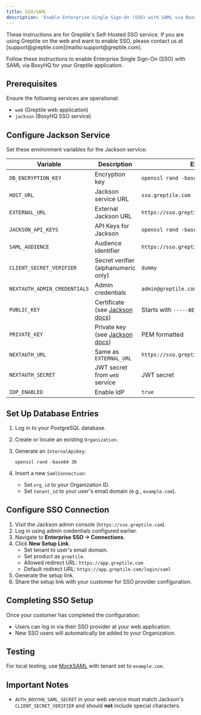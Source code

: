 ```yaml
---
title: SSO/SAML
description: 'Enable Enterprise Single Sign-On (SSO) with SAML via BoxyHQ for your Greptile application'
---
```


<Note>
   These instructions are for Greptile's Self-Hosted SSO service. If you are using Greptile on the web and want to enable SSO, please contact us at [support@greptile.com](mailto:support@greptile.com).
</Note>

Follow these instructions to enable Enterprise Single Sign-On (SSO) with SAML via BoxyHQ for your Greptile application.

## Prerequisites

Ensure the following services are operational:
- `web` (Greptile web application)
- `jackson` (BoxyHQ SSO service)

## Configure Jackson Service

Set these environment variables for the Jackson service:

| Variable | Description | Example |
|----------|-------------|---------|
| `DB_ENCRYPTION_KEY` | Encryption key | `openssl rand -base64 32` |
| `HOST_URL` | Jackson service URL | `sso.greptile.com` |
| `EXTERNAL_URL` | External Jackson URL | `https://sso.greptile.com` |
| `JACKSON_API_KEYS` | API Keys for Jackson | `openssl rand -base64 32` |
| `SAML_AUDIENCE` | Audience identifier | `https://sso.greptile.com` |
| `CLIENT_SECRET_VERIFIER` | Secret verifier (alphanumeric only) | `dummy` |
| `NEXTAUTH_ADMIN_CREDENTIALS` | Admin credentials | `admin@greptile.com:mysupersecretpassword` |
| `PUBLIC_KEY` | Certificate (see [Jackson docs](https://boxyhq.com/docs/jackson/deploy/env-variables)) | Starts with `-----BEGIN CERTIFICATE-----` |
| `PRIVATE_KEY` | Private key (see [Jackson docs](https://boxyhq.com/docs/jackson/deploy/env-variables)) | PEM formatted |
| `NEXTAUTH_URL` | Same as `EXTERNAL_URL` | `https://sso.greptile.com` |
| `NEXTAUTH_SECRET` | JWT secret from `web` service | JWT secret |
| `IDP_ENABLED` | Enable IdP | `true` |

## Set Up Database Entries

1. Log in to your PostgreSQL database.
2. Create or locate an existing `Organization`.
3. Generate an `InternalApiKey`:

   ```shell
   openssl rand -base64 36
   ```

4. Insert a new `SamlConnection`:

   - Set `org_id` to your Organization ID.
   - Set `tenant_id` to your user's email domain (e.g., `example.com`).

## Configure SSO Connection

1. Visit the Jackson admin console (`https://sso.greptile.com`).
2. Log in using admin credentials configured earlier.
3. Navigate to **Enterprise SSO → Connections**.
4. Click **New Setup Link**.
   - Set tenant to user's email domain.
   - Set product as `greptile`.
   - Allowed redirect URL: `https://app.greptile.com`
   - Default redirect URL: `https://app.greptile.com/login/saml`
5. Generate the setup link.
6. Share the setup link with your customer for SSO provider configuration.

## Completing SSO Setup

Once your customer has completed the configuration:
- Users can log in via their SSO provider at your web application.
- New SSO users will automatically be added to your Organization.

## Testing

For local testing, use [MockSAML](https://mocksaml.com/) with tenant set to `example.com`.

## Important Notes
- `AUTH_BOXYHQ_SAML_SECRET` in your web service must match Jackson's `CLIENT_SECRET_VERIFIER` and should **not** include special characters.


